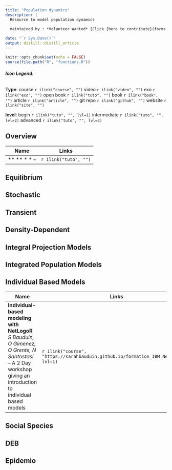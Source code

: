 ```yaml
---
title: "Population dynamics"
description: |
  Resource to model population dynamics
        
  maintained by : *Volunteer Wanted* [Click [here to contribute](forms.html)]{style="float:right"}

date: "`r Sys.Date()`"
output: distill::distill_article
---
```


```r
knitr::opts_chunk$set(echo = FALSE)
source(file.path("R", "functions.R"))

```
###### **Icon Legend**:
**Type**:
course `r ilink("course", "")`
video `r ilink("video", "")`
exo `r ilink("exo", "")`
open book `r ilink("tuto", "")`
book `r ilink("book", "")`
article `r ilink("article", "")`
git repo `r ilink("github", "")`
website `r ilink("site", "")`

**level**: 
begin `r ilink("tuto", "", lvl=1)` intermediate `r ilink("tuto", "", lvl=2)` advanced `r ilink("tuto", "", lvl=3)`





## Overview

| Name                                      | Links |
|-------------------------------------------|-------|
|** ** * * -- |`r ilink("tuto", "")`|



## Equilibrium
## Stochastic
## Transient
## Density-Dependent

## Integral Projection Models
## Integrated Population Models
## Individual Based Models

| Name                                      | Links |
|-------------------------------------------|-------|
|**Individual-based modeling with NetLogoR** *S Bauduin, O Gimenez, O Grente, N Santostasi* -- A 2 Day workshop giving an introduction to individual based models |`r ilink("course", "https://sarahbauduin.github.io/formation_IBM_NetLogoR/", lvl=1)`|

## Social Species

## DEB

## Epidemio
